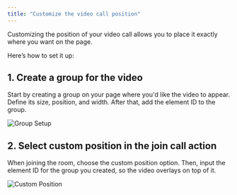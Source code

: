 ```yaml
---
title: "Customize the video call position"
---
```



Customizing the position of your video call allows you to place it exactly where you want on the page.

Here’s how to set it up:

## 1. Create a group for the video

Start by creating a group on your page where you'd like the video to appear. Define its size, position, and width. After that, add the element ID to the group.

![Group Setup](https://res.cloudinary.com/dpfmaccxx/image/upload/v1729102828/customize-position-1_rd0bcg.png)

## 2. Select custom position in the join call action

When joining the room, choose the custom position option. Then, input the element ID for the group you created, so the video overlays on top of it.

![Custom Position](https://res.cloudinary.com/dpfmaccxx/image/upload/v1729102828/customize-poistion-2_pt6ec2.jpg)

<dailyBubbleFooter />
